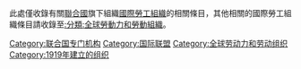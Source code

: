 此處僅收錄有關[[聯合國|聯合國]]旗下組織[[國際勞工組織|國際勞工組織]]的相關條目，其他相關的國際勞工組織條目請收錄至[[:分類:全球勞動力和勞動組織|:分類:全球勞動力和勞動組織]]。

[[Category:联合国专门机构|Category:联合国专门机构]]
[[Category:国际联盟|Category:国际联盟]] 
[[Category:全球劳动力和劳动组织|Category:全球劳动力和劳动组织]]
[[Category:1919年建立的组织|Category:1919年建立的组织]]